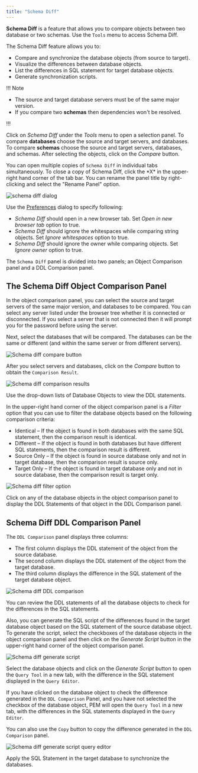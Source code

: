 ```yaml
---
title: "Schema Diff"
---
```


<div id="schema_diff_feature" class="registered_link"></div>

**Schema Diff** is a feature that allows you to compare objects between two database or two schemas. Use the `Tools` menu to access Schema Diff.

The Schema Diff feature allows you to:

- Compare and synchronize the database objects (from source to target).
- Visualize the differences between database objects.
- List the differences in SQL statement for target database objects.
- Generate synchronization scripts.

!!! Note

- The source and target database servers must be of the same major version.
- If you compare two **schemas** then dependencies won't be resolved.

!!!

Click on _Schema Diff_ under the _Tools_ menu to open a selection panel. To compare **databases** choose the source and target servers, and databases. To compare **schemas** choose the source and target servers, databases, and schemas. After selecting the objects, click on the _Compare_ button.

You can open multiple copies of `Schema Diff` in individual tabs simultaneously. To close a copy of Schema Diff, click the \*X\* in the upper-right hand corner of the tab bar. You can rename the panel title by right-clicking and select the "Rename Panel" option.

<img
  src="../images/schema_diff_dialog.png"
  class="align-center"
  alt="schema diff dialog"
/>

Use the [Preferences](../03_toc_pem_client/04_preferences/#preferences) dialog to specify following:

- _Schema Diff_ should open in a new browser tab. Set _Open in new browser tab_ option to true.
- _Schema Diff_ should ignore the whitespaces while comparing string objects. Set _Ignore whitespaces_ option to true.
- _Schema Diff_ should ignore the owner while comparing objects. Set _Ignore owner_ option to true.

The `Schema Diff` panel is divided into two panels; an Object Comparison panel and a DDL Comparison panel.

## The Schema Diff Object Comparison Panel

In the object comparison panel, you can select the source and target servers of the same major version, and databases to be compared. You can select any server listed under the browser tree whether it is connected or disconnected. If you select a server that is not connected then it will prompt you for the password before using the server.

Next, select the databases that will be compared. The databases can be the same or different (and within the same server or from different servers).

<img
  src="../images/schema_diff_compare_button.png"
  class="align-center"
  alt="Schema diff compare button"
/>

After you select servers and databases, click on the _Compare_ button to obtain the `Comparison Result`.

<img
  src="../images/schema_diff_comparison_results.png"
  class="align-center"
  alt="Schema diff comparison results"
/>

Use the drop-down lists of Database Objects to view the DDL statements.

In the upper-right hand corner of the object comparison panel is a _Filter_ option that you can use to filter the database objects based on the following comparison criteria:

- Identical – If the object is found in both databases with the same SQL statement, then the comparison result is identical.
- Different – If the object is found in both databases but have different SQL statements, then the comparison result is different.
- Source Only – If the object is found in source database only and not in target database, then the comparison result is source only.
- Target Only – If the object is found in target database only and not in source database, then the comparison result is target only.

<img
  src="../images/schema_diff_filter_option.png"
  class="align-center"
  alt="Schema diff filter option"
/>

Click on any of the database objects in the object comparison panel to display the DDL Statements of that object in the DDL Comparison panel.

## Schema Diff DDL Comparison Panel

The `DDL Comparison` panel displays three columns:

- The first column displays the DDL statement of the object from the source database.
- The second column displays the DDL statement of the object from the target database.
- The third column displays the difference in the SQL statement of the target database object.

<img
  src="../images/schema_diff_DDL_comparison.png"
  class="align-center"
  alt="Schema diff DDL comparison"
/>

You can review the DDL statements of all the database objects to check for the differences in the SQL statements.

Also, you can generate the SQL script of the differences found in the target database object based on the SQL statement of the source database object. To generate the script, select the checkboxes of the database objects in the object comparison panel and then click on the _Generate Script_ button in the upper-right hand corner of the object comparison panel.

<img
  src="../images/schema_diff_generate_script.png"
  class="align-center"
  alt="Schema diff generate script"
/>

Select the database objects and click on the _Generate Script_ button to open the `Query Tool` in a new tab, with the difference in the SQL statement displayed in the `Query Editor`.

If you have clicked on the database object to check the difference generated in the `DDL Comparison` Panel, and you have not selected the checkbox of the database object, PEM will open the `Query Tool` in a new tab, with the differences in the SQL statements displayed in the `Query Editor`.

You can also use the `Copy` button to copy the difference generated in the `DDL Comparison` panel.

<img
  src="../images/schema_diff_generate_script_query_editor.png"
  class="align-center"
  alt="Schema diff generate script query editor"
/>

Apply the SQL Statement in the target database to synchronize the databases.
